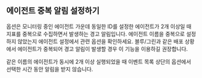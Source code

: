 ## 에이전트 중복 알림 설정하기

<Cmdname sid="TTL05989" className="uitext" /> 옵션은 모니터링 중인 에이전트 가운데 동일한 ID를 설정한 에이전트가 2개 이상일 때 지표를 중복으로 수집하면서 발생하는 경고 알림입니다. 에이전트 이름을 중복으로 설정하지 않았는지 에이전트 설정에서 관련 옵션을 확인하세요. 블루/그린과 같은 배포 상황에서 에이전트가 중복되어 경고 알림이 발생할 경우 이 기능을 이용하길 권장합니다.

<ImgLang img="event-config-v2-apm-duplicated-alert.png" desc="이벤트 중복 알림" />

같은 이름의 에이전트가 동시에 2개 이상 실행되었을 때 이벤트 목록 상단의 <Cmdname sid="TTL05989" className="uitext" /> 옵션에서 선택한 시간 동안 알림을 받지 않습니다.